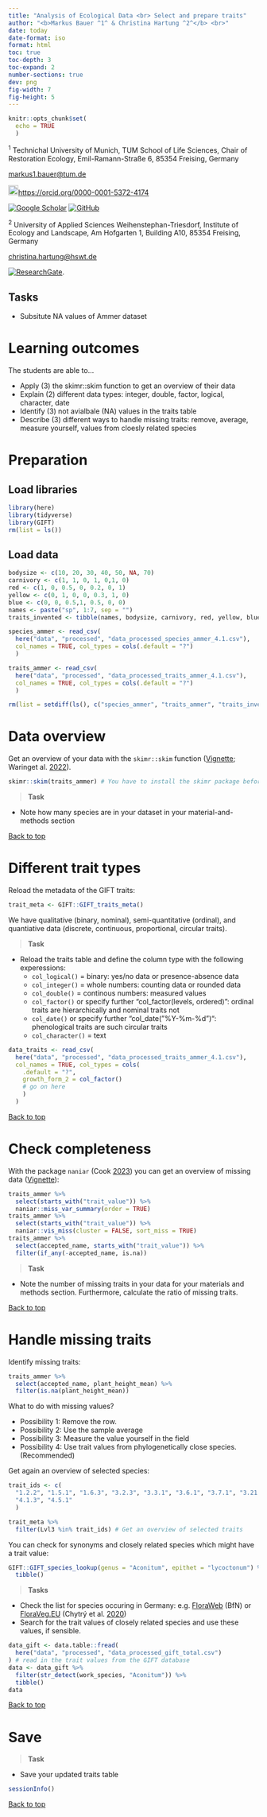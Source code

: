 ```yaml
---
title: "Analysis of Ecological Data <br> Select and prepare traits"
author: "<b>Markus Bauer ^1^ & Christina Hartung ^2^</b> <br>"
date: today
date-format: iso
format: html
toc: true
toc-depth: 3
toc-expand: 2
number-sections: true
dev: png
fig-width: 7
fig-height: 5
---
```


```r
knitr::opts_chunk$set(
  echo = TRUE
  )
```

^1^ Technichal University of Munich, TUM School of Life Sciences, Chair of Restoration Ecology, Emil-Ramann-Straße 6, 85354 Freising, Germany

[markus1.bauer\@tum.de](mailto:markus1.bauer@tum.de)

<img src="https://info.orcid.org/wp-content/uploads/2019/11/orcid_16x16.png" alt="ORCID logo" width="20" height="20"/><https://orcid.org/0000-0001-5372-4174>

[![Google Scholar](https://img.shields.io/badge/Google%20Scholar-4285F4?style=for-the-badge&logo=google-scholar&logoColor=white)](https://scholar.google.de/citations?user=oHhmOkkAAAAJ&hl=de&oi=ao)
[![GitHub](https://img.shields.io/badge/github-%23121011.svg?style=for-the-badge&logo=github&logoColor=white)](https://github.com/markus1bauer)

^2^ University of Applied Sciences Weihenstephan-Triesdorf, Institute of Ecology and Landscape, Am Hofgarten 1, Building A10, 85354 Freising, Germany

[christina.hartung\@hswt.de](mailto:christina.hartung@hswt.de)

[![ResearchGate](https://img.shields.io/badge/ResearchGate-00CCBB?style=for-the-badge&logo=ResearchGate&logoColor=white)](https://www.researchgate.net/profile/Christina-Hartung).

::: {.content-hidden when-format="html"}

# Tasks

* Subsitute NA values of Ammer dataset

:::

# Learning outcomes

The students are able to...

* Apply (3) the skimr::skim function to get an overview of their data
* Explain (2) different data types: integer, double, factor, logical, character, date
* Identify (3) not avialbale (NA) values in the traits table
* Describe (3) different ways to handle missing traits: remove, average, measure yourself, values from cloesly related species

# Preparation

## Load libraries

```r
library(here)
library(tidyverse)
library(GIFT)
rm(list = ls())
```

## Load data

```r
bodysize <- c(10, 20, 30, 40, 50, NA, 70)
carnivory <- c(1, 1, 0, 1, 0,1, 0)
red <- c(1, 0, 0.5, 0, 0.2, 0, 1)
yellow <- c(0, 1, 0, 0, 0.3, 1, 0)
blue <- c(0, 0, 0.5,1, 0.5, 0, 0)
names <- paste("sp", 1:7, sep = "")
traits_invented <- tibble(names, bodysize, carnivory, red, yellow, blue)

species_ammer <- read_csv(
  here("data", "processed", "data_processed_species_ammer_4.1.csv"),
  col_names = TRUE, col_types = cols(.default = "?")
  )

traits_ammer <- read_csv(
  here("data", "processed", "data_processed_traits_ammer_4.1.csv"),
  col_names = TRUE, col_types = cols(.default = "?")
  )

rm(list = setdiff(ls(), c("species_ammer", "traits_ammer", "traits_invented")))
```

# Data overview

Get an overview of your data with the `skimr::skim` function ([Vignette](https://docs.ropensci.org/skimr/index.html); Waringet al. [2022](https://CRAN.R-project.org/package=skimr)).

```r
skimr::skim(traits_ammer) # You have to install the skimr package before

```

> **Task**

* Note how many species are in your dataset in your material-and-methods section

<a href="#top">Back to top</a>

# Different trait types

Reload the metadata of the GIFT traits:

```r
trait_meta <- GIFT::GIFT_traits_meta()
```

We have qualitative (binary, nominal), semi-quantitative (ordinal), and quantiative data (discrete, continuous, proportional, circular traits).

> **Task**

* Reload the traits table and define the column type with the following experessions:
  * `col_logical()` = binary: yes/no data or presence-absence data<br>
  * `col_integer()` = whole numbers: counting data or rounded data<br>
  * `col_double()` = continous numbers: measured values<br>
  * `col_factor()` or specify further "col_factor(levels, ordered)": ordinal traits are hierarchically and nominal traits not<br>
  * `col_date()` or specify further "col_date("%Y-%m-%d")": phenological traits are such circular traits<br>
  * `col_character()` = text

```r
data_traits <- read_csv(
  here("data", "processed", "data_processed_traits_ammer_4.1.csv"),
  col_names = TRUE, col_types = cols(
    .default = "?",
    growth_form_2 = col_factor()
    # go on here
    )
  )
```

<a href="#top">Back to top</a>

# Check completeness

With the package `naniar` (Cook [2023](https://doi.org/10.18637/jss.v105.i07)) you can get an overview of missing data ([Vignette](https://naniar.njtierney.com/)):

```r
traits_ammer %>%
  select(starts_with("trait_value")) %>%
  naniar::miss_var_summary(order = TRUE)
traits_ammer %>%
  select(starts_with("trait_value")) %>%
  naniar::vis_miss(cluster = FALSE, sort_miss = TRUE)
traits_ammer %>%
  select(accepted_name, starts_with("trait_value")) %>%
  filter(if_any(-accepted_name, is.na))
```

> **Task**

* Note the number of missing traits in your data for your materials and methods section. Furthermore, calculate the ratio of missing traits.

<a href="#top">Back to top</a>

# Handle missing traits

Identify missing traits:

```r
traits_ammer %>%
  select(accepted_name, plant_height_mean) %>%
  filter(is.na(plant_height_mean))
```

What to do with missing values?

* Possibility 1: Remove the row.
* Possibility 2: Use the sample average
* Possibility 3: Measure the value yourself in the field
* Possibility 4: Use trait values from phylogenetically close species. (Recommended)

Get again an overview of selected species:

```r
trait_ids <- c(
  "1.2.2", "1.5.1", "1.6.3", "3.2.3", "3.3.1", "3.6.1", "3.7.1", "3.21.1",
  "4.1.3", "4.5.1"
  )

trait_meta %>%
  filter(Lvl3 %in% trait_ids) # Get an overview of selected traits
```

You can check for synonyms and closely related species which might have a trait value:

```r
GIFT::GIFT_species_lookup(genus = "Aconitum", epithet = "lycoctonum") %>%
  tibble()
```

> **Tasks**

* Check the list for species occuring in Germany: e.g. [FloraWeb](https://www.floraweb.de/php/systematik1.php?suchnr=61135) (BfN) or  [FloraVeg.EU](https://floraveg.eu/taxon/) (Chytrý et al. [2020](https://doi.org/10.1111/avsc.12519))
* Search for the trait values of closely related species and use these values, if sensible.


```r
data_gift <- data.table::fread(
  here("data", "processed", "data_processed_gift_total.csv")
) # read in the trait values from the GIFT database
data <- data_gift %>%
  filter(str_detect(work_species, "Aconitum")) %>%
  tibble()
data
```

<a href="#top">Back to top</a>

# Save

> **Task**

* Save your updated traits table

```r
sessionInfo()
```

<a href="#top">Back to top</a>
